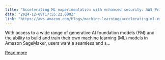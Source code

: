 ```yaml
---
title: "Accelerating ML experimentation with enhanced security: AWS PrivateLink support for Amazon SageMaker with MLflow"
date: "2024-12-09T17:55:22.000Z"
link: "https://aws.amazon.com/blogs/machine-learning/accelerating-ml-experimentation-with-enhanced-security-aws-privatelink-support-for-amazon-sagemaker-with-mlflow/"
---
```


With access to a wide range of generative AI&nbsp;foundation models (FM) and the ability to build and train their own machine learning (ML) models in Amazon&nbsp;SageMaker, users want a seamless and s...

[Read more](https://aws.amazon.com/blogs/machine-learning/accelerating-ml-experimentation-with-enhanced-security-aws-privatelink-support-for-amazon-sagemaker-with-mlflow/)
